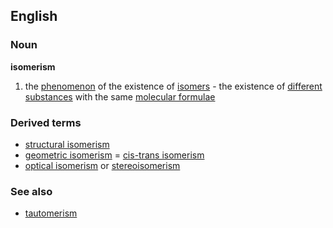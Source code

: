 ==English==
===Noun===
'''isomerism'''
#{{chemistry}} the [[phenomenon]] of the existence of [[isomer]]s - the existence of [[different]] [[substance]]s with the same [[molecular formulae]]
===Derived terms===
*[[structural isomerism]]
*[[geometric isomerism]] = [[cis-trans isomerism]]
*[[optical isomerism]] or [[stereoisomerism]]
===See also===
*[[tautomerism]]